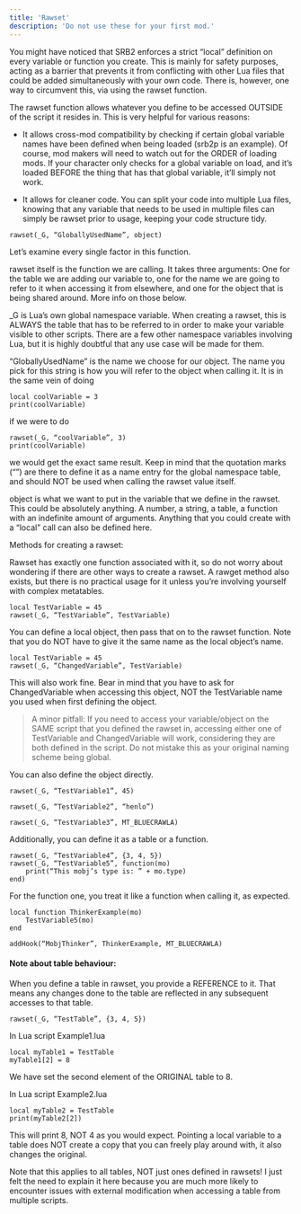 ```yaml
---
title: 'Rawset'
description: 'Do not use these for your first mod.'
---
```


You might have noticed that SRB2 enforces a strict “local” definition on every variable or function you create. This is mainly for safety purposes, acting as a barrier that prevents it from conflicting with other Lua files that could be added simultaneously with your own code. There is, however, one way to circumvent this, via using the rawset function.

The rawset function allows whatever you define to be accessed OUTSIDE of the script it resides in. This is very helpful for various reasons:

- It allows cross-mod compatibility by checking if certain global variable names have been defined when being loaded (srb2p is an example). Of course, mod makers will need to watch out for the ORDER of loading mods. If your character only checks for a global variable on load, and it’s loaded BEFORE the thing that has that global variable, it’ll simply not work.

- It allows for cleaner code. You can split your code into multiple Lua files, knowing that any variable that needs to be used in multiple files can simply be rawset prior to usage, keeping your code structure tidy.

`rawset(_G, “GloballyUsedName”, object)`

Let’s examine every single factor in this function.

rawset itself is the function we are calling. It takes three arguments: One for the table we are adding our variable to, one for the name we are going to refer to it when accessing it from elsewhere, and one for the object that is being shared around. More info on those below.

_G is Lua’s own global namespace variable. When creating a rawset, this is ALWAYS the table that has to be referred to in order to make your variable visible to other scripts. There are a few other namespace variables involving Lua, but it is highly doubtful that any use case will be made for them.

“GloballyUsedName” is the name we choose for our object. The name you pick for this string is how you will refer to the object when calling it. It is in the same vein of doing

```
local coolVariable = 3
print(coolVariable)
```

if we were to do

```
rawset(_G, “coolVariable”, 3)
print(coolVariable)
```

we would get the exact same result. Keep in mind that the quotation marks (“”) are there to define it as a name entry for the global namespace table, and should NOT be used when calling the rawset value itself.

object is what we want to put in the variable that we define in the rawset. This could be absolutely anything. A number, a string, a table, a function with an indefinite amount of arguments. Anything that you could create with a “local” call can also be defined here.

Methods for creating a rawset:

Rawset has exactly one function associated with it, so do not worry about wondering if there are other ways to create a rawset. A rawget method also exists, but there is no practical usage for it unless you’re involving yourself with complex metatables.

```
local TestVariable = 45
rawset(_G, “TestVariable”, TestVariable)
```

You can define a local object, then pass that on to the rawset function. Note that you do NOT have to give it the same name as the local object’s name.

```
local TestVariable = 45
rawset(_G, “ChangedVariable”, TestVariable)
```

This will also work fine. Bear in mind that you have to ask for ChangedVariable when accessing this object, NOT the TestVariable name you used when first defining the object.


>A minor pitfall:
If you need to access your variable/object on the SAME script that you defined the rawset in, accessing either one of TestVariable and ChangedVariable will work, considering they are both defined in the script. Do not mistake this as your original naming scheme being global.

You can also define the object directly. 

`rawset(_G, “TestVariable1”, 45)`

`rawset(_G, “TestVariable2”, “henlo”)`

`rawset(_G, “TestVariable3”, MT_BLUECRAWLA)`

Additionally, you can define it as a table or a function.

```
rawset(_G, “TestVariable4”, {3, 4, 5})
rawset(_G, “TestVariable5”, function(mo)
	print(“This mobj’s type is: ” + mo.type)
end)
```

For the function one, you treat it like a function when calling it, as expected.


```
local function ThinkerExample(mo)
	TestVariable5(mo)
end
```

`addHook(“MobjThinker”, ThinkerExample, MT_BLUECRAWLA)`


#### Note about table behaviour:
When you define a table in rawset, you provide a REFERENCE to it. That means any changes done to the table are reflected in any subsequent accesses to that table.


`rawset(_G, “TestTable”, {3, 4, 5})`

In Lua script Example1.lua

```
local myTable1 = TestTable
myTable1[2] = 8
```

We have set the second element of the ORIGINAL table to 8.

In Lua script Example2.lua

```
local myTable2 = TestTable
print(myTable2[2])
```

This will print 8, NOT 4 as you would expect. Pointing a local variable to a table does NOT create a copy that you can freely play around with, it also changes the original.

Note that this applies to all tables, NOT just ones defined in rawsets! I just felt the need to explain it here because you are much more likely to encounter issues with external modification when accessing a table from multiple scripts.
